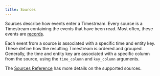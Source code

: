```yaml
---
title: Sources
---
```


Sources describe how events enter a Timestream.
Every source is a Timestream containing the events that have been read.
Most often, these events are [records](data_types.qmd#record-types).

Each event from a source is associated with a specific time and entity key.
These define how the resulting Timestream is ordered and grouped.
Generally, the time and entity key are associated with a specific column from the source, using the `time_column` and `key_column` arguments.

The [Sources Reference](../reference/sources.qmd) has more details on the supported sources.